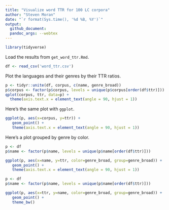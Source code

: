 ```yaml
---
title: "Visualize word TTR for 100 LC corpora"
author: "Steven Moran"
date: "`r format(Sys.time(), '%d %B, %Y')`"
output:
  github_document:
  pandoc_args: --webtex
---
```


```r
library(tidyverse)
```

Load the results from `get_word_ttr.Rmd`.

```r
df <- read_csv('word_ttr.csv')
```

Plot the languages and their genres by their TTR ratios.

```r
p <- tidyr::unite(df, corpus, c(name, genre_broad))
p$corpus <- factor(p$corpus, levels = unique(p$corpus[order(df$ttr)]))
qplot(corpus, ttr, data=p) +
  theme(axis.text.x = element_text(angle = 90, hjust = 1))
```

Here's the same plot with `ggplot`.

```r
ggplot(p, aes(x=corpus, y=ttr)) + 
   geom_point() + 
   theme(axis.text.x = element_text(angle = 90, hjust = 1))
```

Here's a plot grouped by genre by color.

```r
p <- df
p$name <- factor(p$name, levels = unique(p$name[order(df$ttr)]))

ggplot(p, aes(x=name, y=ttr, color=genre_broad, group=genre_broad)) + 
   geom_point() + 
   theme(axis.text.x = element_text(angle = 90, hjust = 1))
```

```r
p <- df
p$name <- factor(p$name, levels = unique(p$name[order(df$ttr)]))

ggplot(p, aes(x=ttr, y=name, color=genre_broad, group=genre_broad)) + 
   geom_point() +
   theme_bw()
```
